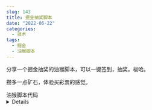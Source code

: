 ```yaml
---
slug: 143
title: 掘金抽奖脚本
date: "2022-06-22"
categories: 
  - 技术
tags: 
  - 掘金
  - 油猴脚本
---
```



分享一个掘金抽奖的油猴脚本，可以一键签到，抽奖，梭哈。

攒多一点矿石，体验买彩票的感觉。

<summary>油猴脚本代码<details>
```js
// ==UserScript==
// @name         掘金抽奖
// @namespace    http://tampermonkey.net/
// @version      1.2.5
// @description  掘金抽奖 签到 免费抽奖 5连抽 10连抽 可视化抽奖 petite-vue
// @author       无仙
// @match        https://juejin.cn/*
// @icon         https://lf3-cdn-tos.bytescm.com/obj/static/xitu_juejin_web//static/favicons/favicon-32x32.png
// @require      https://unpkg.com/petite-vue
// ==/UserScript==

(async function () {
  'use strict';

  const { createApp } = PetiteVue; // 不会吧不会吧，不会还有人不知道petite-vue吧

  const root = document.createElement('div');
  root.class = 'wx_draw_wrap';
  root.innerHTML = `
    <div v-show="!popup" class="wx_draw" @click="open">掘金抽奖</div>

    <div v-if="popup" class="wx_popup">
      <div class="wx_mask" @click="popup = false"></div>

      <div class="wx_main">
        <div class="wx_header">
          <div>掘金抽奖</div>
          <div class="wx_score">当前矿石：{{ score }}</div>
        </div>

        <div class="wx_body">
          <div class="wx_options">
            <div @click="check_in" v-if="check_status === -1 || check_status === false">签到</div>
            <div @click="get_free" v-else>签到成功</div>
            <div @click="draw(5)">5连抽</div>
            <div @click="draw(10)">10连抽</div>
            <div @click="draw(undefined)">梭哈抽奖</div>
          </div>

          <table cellpadding="0" cellspacing="0" border="0" width="100%">
            <thead>
              <tr>
                <th>奖品图片</th>
                <th>奖品名称</th>
                <th>中奖次数</th>
              </tr>
            </thead>
            <tbody>
              <tr v-for="item in award">
                <td><img :src="item.lottery_image"/></td>
                <td>{{ item.lottery_name }}</td>
                <td>{{ item.times }}</td>
              </tr>
            </tbody>
          </table>

          <div class="wx_loading" v-if="loading">
            <svg class="circular" viewBox="25 25 50 50">
              <circle class="path" cx="50" cy="50" r="20" fill="none" />
            </svg>
          </div>
        </div>

        <div class="wx_footer">
          <div class="wx_confirm wx_btn" @click="popup = false">关闭</div>
        </div>
      </div>
    </div>
  `;

  // 查询奖品列表
  const res = await fetch('https://api.juejin.cn/growth_api/v1/lottery_config/get', {
    headers: {
      cookie: document.cookie
    },
    method: 'GET',
    credentials: 'include'
  }).then((res) => res.json());

  const award = (res.data && res.data.lottery ? res.data.lottery : []).map((item) => ({ ...item, times: 0 }));
  const { free_count, point_cost } = res.data; // 剩余免费抽奖次数，单次抽奖消耗数

  document.body.appendChild(root); // 插入DOM

  // petite-vue init初始化
  createApp({
    award,
    popup: false,
    loading: false,
    score: 0,
    free_count,
    check_status: -1,

    async open() {
      const res = await fetch('https://api.juejin.cn/growth_api/v1/get_cur_point', {
        headers: {
          cookie: document.cookie
        },
        method: 'GET',
        credentials: 'include'
      }).then((res) => res.json());

      this.score = res.data; // 当前分数

      this.popup = true;

      (this.check_status === -1 || this.check_status === false) && this.get_status();
    },
    async draw(times, is_not_free = true) {
      if (this.loading || times === 0) return;

      // const is_not_free = !(this.free_count && times === 1);

      if (is_not_free && this.score < point_cost * (times || 1)) return alert('分都不够想啥呢？');

      let i = 0;
      const drawFn = async () => {
        if ((is_not_free && this.score < point_cost) || i === times) {
          this.free_count = 0;
          this.loading = false;
          this.open();
          console.log(`${times ? times + '连抽' : '梭哈'}结束！`);
          return;
        }

        const result = await fetch('https://api.juejin.cn/growth_api/v1/lottery/draw', {
          headers: {
            cookie: document.cookie
          },
          method: 'POST',
          credentials: 'include'
        }).then((res) => res.json());

        if (result.err_no !== 0) {
          console.log(result.err_msg);
          this.loading = false;
          this.open();
          return;
        }

        i++;
        is_not_free && (this.score -= point_cost);

        if (result.data.lottery_type === 1) this.score += 66;

        const item = this.award.find((item) => item.lottery_id === result.data.lottery_id);
        item.times++;

        console.log(`抽到：${result.data.lottery_name}`);
        drawFn();
      };

      console.log(`开始${times ? times + '连抽' : '梭哈'}！`);
      this.loading = true;
      this.award.forEach((item) => {
        item.times = 0;
      });
      try {
        drawFn();
      } catch (error) {
        this.loading = false;
        console.error(error);
      }
    },
    async check_in() {
      if (this.check_status) {
        this.get_free(); // 免费抽奖
        return;
      }

      // 签到
      const check_in = await fetch('https://api.juejin.cn/growth_api/v1/check_in', {
        headers: {
          cookie: document.cookie
        },
        method: 'POST',
        credentials: 'include'
      }).then((res) => res.json());

      if (check_in.err_no !== 0) {
        alert('签到失败！');
        this.check_status = false;
        return;
      }

      this.check_status = true;
      this.score = check_in.data.sum_point;
      this.get_free(); // 免费抽奖
    },
    async get_status() {
      // 查询签到状态
      const today_status = await fetch('https://api.juejin.cn/growth_api/v1/get_today_status', {
        headers: {
          cookie: document.cookie
        },
        method: 'GET',
        credentials: 'include'
      }).then((res) => res.json());

      this.check_status = today_status.data;
    },
    async get_free() {
      // 查询是否有免费抽奖次数
      const res = await fetch('https://api.juejin.cn/growth_api/v1/lottery_config/get', {
        headers: {
          cookie: document.cookie
        },
        method: 'GET',
        credentials: 'include'
      }).then((res) => res.json());

      this.free_count = res.data.free_count;

      if (res.data.free_count) {
        // 有免费抽奖次数
        this.draw(res.data.free_count, false);
      }
    }
  }).mount();

  // 处理样式
  const style = `
    .wx_draw_wrap {
      box-sizing: border-box;
      position: fixed;
      top: 50%;
      left: 0px;
      z-index: 888888;
      margin-top: -20px;
    }
    .wx_draw {
      box-sizing: border-box;
      position: fixed;
      top: 50%;
      left: 0px;
      z-index: 888888;
      width: 40px;
      height: 40px;
      line-height: 16px;
      font-size: 12px;
      padding: 4px;
      background-color: rgb(232, 243, 255);
      border: 1px solid rgb(232, 243, 255);
      color: rgb(30, 128, 255);
      text-align: center;
      overflow: hidden;
      cursor: pointer;
    }
    .wx_popup {
      position: fixed;
      left: 0;
      top: 0;
      right: 0;
      bottom: 0;
      z-index: 999999;
    }
    .wx_mask {
      width: 100%;
      height: 100%;
      background: rgba(0,0,0,0.5);
    }
    .wx_main {
      --width: 460px;
      position: absolute;
      left: 50%;
      top: 50%;
      width: var(--width);
      transform: translate(-50%, -50%);
      background: #fff;
      border-radius: 4px;
    }
    .wx_main .wx_header {
      height: 40px;
      line-height: 40px;
      font-size: 16px;
      padding: 0 16px;
      border-bottom: 1px solid #999;
      display: flex;
      align-items: center;
      justify-content: space-between;
      color: #000;
      font-weight: 400;
    }
    .wx_score {
      font-size: 12px;
      font-size: #00a100;
    }
    .wx_main .wx_body {
      padding: 16px;
      border-bottom: 1px solid #999;
      position: relative;
    }
    .wx_main .wx_options {
      display: flex;
      align-items: center;
      justify-content: space-between;
      margin-bottom: 8px;
    }
    .wx_main .wx_options div {
      width: 80px;
      text-align: center;
      height: 24px;
      line-height: 24px;
      background-color: rgb(232, 243, 255);
      border: 1px solid #c9d4e3;
      color: rgb(30, 128, 255);
      cursor: pointer;
      border-radius: 2px;
    }
    .wx_main .wx_body p {
      margin: 0 0 8px;
    }
    .wx_body table {
      width: 100%;
      text-align: center;
      border-left: 1px solid #ccc;
      border-top: 1px solid #ccc;
    }
    .wx_body table th,
    .wx_body table td {
      border-right: 1px solid #ccc;
      border-bottom: 1px solid #ccc;
      line-height: 20px;
    }
    .wx_body table th {
      line-height: 28px;
    }
    .wx_main .wx_body img {
      vertical-align: middle;
      width: 40px;
      height: 40px;
    }
    .wx_main .wx_footer {
      padding: 12px 16px;
      text-align: right;
    }
    .wx_btn {
      display: inline-block;
      width: 48px;
      cursor: pointer;
      text-align: center;
      height: 20px;
      line-height: 20px;
      background-color: rgb(232, 243, 255);
      border: 1px solid #c9d4e3;
      color: rgb(30, 128, 255);
      border-radius: 2px;
    }
    .wx_loading {
      position: absolute;
      left: 0;
      top: 0;
      right: 0;
      bottom: 0;
      z-index: 9999999;
      background: rgba(0,0,0,0.65);
    }
    .wx_loading .circular {
      height: 42px;
      width: 42px;
      -webkit-animation: loading-rotate 2s linear infinite;
      animation: loading-rotate 2s linear infinite;
      position: absolute;
      left: 50%;
      top: 50%;
      margin-top: -21px;
      margin-left: -21px;
    }
    .wx_loading .path {
      -webkit-animation: loading-dash 1.5s ease-in-out infinite;
      animation: loading-dash 1.5s ease-in-out infinite;
      stroke-dasharray: 90, 150;
      stroke-dashoffset: 0;
      stroke-width: 2;
      stroke: #409eff;
      stroke-linecap: round;
    }
    @keyframes loading-rotate {
      100% {
        -webkit-transform: rotate(360deg);
        transform: rotate(360deg);
      }
    }
    @keyframes loading-dash {
      0% {
        stroke-dasharray: 1, 200;
        stroke-dashoffset: 0;
      }
      50% {
        stroke-dasharray: 90, 150;
        stroke-dashoffset: -40px;
      }
      100% {
        stroke-dasharray: 90, 150;
        stroke-dashoffset: -120px;
      }
    }
  `;

  const styleEl = document.createElement('style');
  styleEl.textContent = style;
  document.head.appendChild(styleEl);
})();

```
</details>
</summary>
